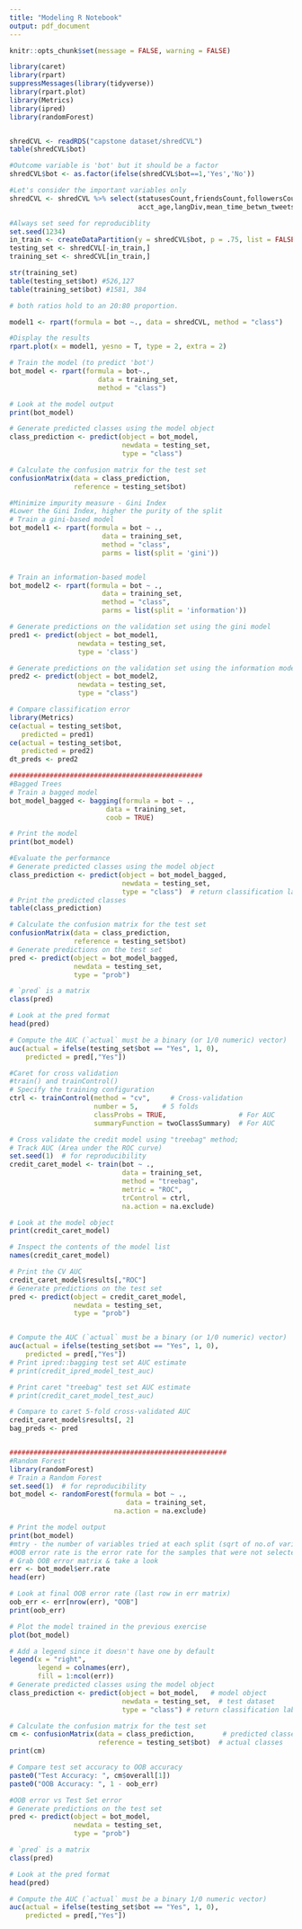 ```yaml
---
title: "Modeling R Notebook"
output: pdf_document
---
```


```r
knitr::opts_chunk$set(message = FALSE, warning = FALSE) 
```

```r

library(caret)
library(rpart)
suppressMessages(library(tidyverse))
library(rpart.plot)
library(Metrics)
library(ipred)
library(randomForest)


shredCVL <- readRDS("capstone dataset/shredCVL")
table(shredCVL$bot)

#Outcome variable is 'bot' but it should be a factor
shredCVL$bot <- as.factor(ifelse(shredCVL$bot==1,'Yes','No'))

#Let's consider the important variables only
shredCVL <- shredCVL %>% select(statusesCount,friendsCount,followersCount,listedCount,
                                acct_age,langDiv,mean_time_betwn_tweets,mCount,bot)

#Always set seed for reproduciblity
set.seed(1234)
in_train <- createDataPartition(y = shredCVL$bot, p = .75, list = FALSE)
testing_set <- shredCVL[-in_train,]
training_set <- shredCVL[in_train,]

str(training_set)
table(testing_set$bot) #526,127
table(training_set$bot) #1581, 384

# both ratios hold to an 20:80 proportion.

model1 <- rpart(formula = bot ~., data = shredCVL, method = "class")

#Display the results
rpart.plot(x = model1, yesno = T, type = 2, extra = 2)

# Train the model (to predict 'bot')
bot_model <- rpart(formula = bot~., 
                      data = training_set, 
                      method = "class")

# Look at the model output                      
print(bot_model)

# Generate predicted classes using the model object
class_prediction <- predict(object = bot_model,  
                            newdata = testing_set,   
                            type = "class")  

# Calculate the confusion matrix for the test set
confusionMatrix(data = class_prediction,       
                reference = testing_set$bot)  

#Minimize impurity measure - Gini Index
#Lower the Gini Index, higher the purity of the split
# Train a gini-based model
bot_model1 <- rpart(formula = bot ~ ., 
                       data = training_set, 
                       method = "class",
                       parms = list(split = 'gini'))


# Train an information-based model
bot_model2 <- rpart(formula = bot ~ ., 
                       data = training_set, 
                       method = "class",
                       parms = list(split = 'information'))

# Generate predictions on the validation set using the gini model
pred1 <- predict(object = bot_model1, 
                 newdata = testing_set,
                 type = 'class')  

# Generate predictions on the validation set using the information model
pred2 <- predict(object = bot_model2, 
                 newdata = testing_set,
                 type = "class")

# Compare classification error
library(Metrics)
ce(actual = testing_set$bot, 
   predicted = pred1)
ce(actual = testing_set$bot, 
   predicted = pred2)  
dt_preds <- pred2

################################################
#Bagged Trees
# Train a bagged model
bot_model_bagged <- bagging(formula = bot ~ ., 
                        data = training_set,
                        coob = TRUE)

# Print the model
print(bot_model)

#Evaluate the performance
# Generate predicted classes using the model object
class_prediction <- predict(object = bot_model_bagged,    
                            newdata = testing_set,  
                            type = "class")  # return classification labels
# Print the predicted classes
table(class_prediction)

# Calculate the confusion matrix for the test set
confusionMatrix(data = class_prediction,       
                reference = testing_set$bot)  
# Generate predictions on the test set
pred <- predict(object = bot_model_bagged,
                newdata = testing_set,
                type = "prob")

# `pred` is a matrix
class(pred)

# Look at the pred format
head(pred)

# Compute the AUC (`actual` must be a binary (or 1/0 numeric) vector)
auc(actual = ifelse(testing_set$bot == "Yes", 1, 0), 
    predicted = pred[,"Yes"])

#Caret for cross validation
#train() and trainControl()
# Specify the training configuration
ctrl <- trainControl(method = "cv",     # Cross-validation
                     number = 5,      # 5 folds
                     classProbs = TRUE,                  # For AUC
                     summaryFunction = twoClassSummary)  # For AUC

# Cross validate the credit model using "treebag" method; 
# Track AUC (Area under the ROC curve)
set.seed(1)  # for reproducibility
credit_caret_model <- train(bot ~ .,
                            data = training_set, 
                            method = "treebag",
                            metric = "ROC",
                            trControl = ctrl,
                            na.action = na.exclude)

# Look at the model object
print(credit_caret_model)

# Inspect the contents of the model list 
names(credit_caret_model)

# Print the CV AUC
credit_caret_model$results[,"ROC"]
# Generate predictions on the test set
pred <- predict(object = credit_caret_model, 
                newdata = testing_set,
                type = "prob")


# Compute the AUC (`actual` must be a binary (or 1/0 numeric) vector)
auc(actual = ifelse(testing_set$bot == "Yes", 1, 0), 
    predicted = pred[,"Yes"])
# Print ipred::bagging test set AUC estimate
# print(credit_ipred_model_test_auc)

# Print caret "treebag" test set AUC estimate
# print(credit_caret_model_test_auc)

# Compare to caret 5-fold cross-validated AUC
credit_caret_model$results[, 2]
bag_preds <- pred


######################################################
#Random Forest
library(randomForest)
# Train a Random Forest
set.seed(1)  # for reproducibility
bot_model <- randomForest(formula = bot ~ ., 
                             data = training_set,
                          na.action = na.exclude)

# Print the model output                             
print(bot_model)
#mtry - the number of variables tried at each split (sqrt of no.of variables)
#OOB error rate is the error rate for the samples that were not selected
# Grab OOB error matrix & take a look
err <- bot_model$err.rate
head(err)

# Look at final OOB error rate (last row in err matrix)
oob_err <- err[nrow(err), "OOB"]
print(oob_err)

# Plot the model trained in the previous exercise
plot(bot_model)

# Add a legend since it doesn't have one by default
legend(x = "right", 
       legend = colnames(err),
       fill = 1:ncol(err))
# Generate predicted classes using the model object
class_prediction <- predict(object = bot_model,   # model object 
                            newdata = testing_set,  # test dataset
                            type = "class") # return classification labels

# Calculate the confusion matrix for the test set
cm <- confusionMatrix(data = class_prediction,       # predicted classes
                      reference = testing_set$bot)  # actual classes
print(cm)

# Compare test set accuracy to OOB accuracy
paste0("Test Accuracy: ", cm$overall[1])
paste0("OOB Accuracy: ", 1 - oob_err)

#OOB error vs Test Set error
# Generate predictions on the test set
pred <- predict(object = bot_model,
                newdata = testing_set,
                type = "prob")

# `pred` is a matrix
class(pred)

# Look at the pred format
head(pred)

# Compute the AUC (`actual` must be a binary 1/0 numeric vector)
auc(actual = ifelse(testing_set$bot == "Yes", 1, 0), 
    predicted = pred[,"Yes"])  
```
